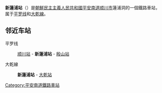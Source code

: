 {{unreferenced|time=2015-01-27T05:30:19+00:00}}
{{朝鮮半島車站資訊
|公司色 = blue
|文字色 = 
|站名 = 新蓮浦站
|圖片 = 
|pxl = 
|圖片說明 =
|前一站1 = [[顺川站|顺川]]
|前一站距離1 = 3.5
|後一站距離1 = 6.0
|後一站1 = [[殷山站|殷山]]
|所屬路線1 = [[平罗线|平罗线]]
|距離1 = 69.9
|起點站1 = [[平壤站|平壤]]
|前一站2 = 
|前一站距離2 = 
|後一站距離2 = 2.1
|後一站2 = [[大乾站|大乾]]
|所屬路線2 = [[大乾線|大乾線]]
|距離2 = 0.0
|起點站2 = 新蓮浦
|諺文 = 신련포역
|朝鮮漢字 = 新蓮浦驛
|文觀部式 = Sillyeonpo-yeok
|馬-賴式 = Sillyŏnp'o-yŏk
|副站名 = 
|車站編號 = 
|停站路線數 = 
|所屬公司 = [[朝鮮民主主義人民共和國鐵道省|朝鮮民主主義人民共和國鐵道省]]
|所在地 =[[平安南道|平安南道]][[顺川市|顺川市]]蓮浦洞
|車站構造 = 地面车站
|月台配置 = 
|啟用年月日 =
|廢站年月日 = 
|上下車人次 = 
|統計年度 = 
|轉車 = 
|備註 = 
|全寬備註 = 
}}

'''新蓮浦站'''（{{kor|諺=신련포역|漢=新蒲浦驛|羅=Sillyŏnp'o yŏk|f=y}}）是[[朝鮮民主主義人民共和國|朝鮮民主主義人民共和國]][[平安南道|平安南道]][[顺川市|顺川市]]蓮浦洞的一個鐵路車站，属于[[平罗线|平罗线]]和[[大乾線|大乾線]]。

==邻近车站==
平罗线
:[[顺川站|顺川站]] - '''新蓮浦站''' - [[殷山站|殷山站]]
大乾線
:'''新蓮浦站''' - [[大乾站|大乾站]]

{{朝鲜铁路小作品}}

{{平罗线}}
{{大乾線}}

[[Category:平安南道鐵路車站|Category:平安南道鐵路車站]]